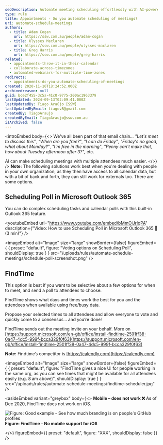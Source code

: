 ```yaml
---
seoDescription: Automate meeting scheduling effortlessly with AI-powered solutions like Outlook 365's Scheduling Poll and FindTime for faster, stress-free coordination
type: rule
title: Appointments - Do you automate scheduling of meetings?
uri: automate-schedule-meetings
authors:
  - title: Adam Cogan
    url: https://ssw.com.au/people/adam-cogan
  - title: Ulysses Maclaren
    url: https://ssw.com.au/people/ulysses-maclaren
  - title: Greg Harris
    url: https://ssw.com.au/people/greg-harris
related:
  - appointments-throw-it-in-their-calendar
  - collaborate-across-timezones
  - automated-webinars-for-multiple-time-zones
redirects:
  - appointments-do-you-automate-scheduling-of-meetings
created: 2020-11-10T18:24:52.000Z
archivedreason: null
guid: bce2f455-3c5a-41c0-9775-200ac1963379
lastUpdated: 2024-09-13T02:09:41.000Z
lastUpdatedBy: Tiago Araújo [SSW]
lastUpdatedByEmail: tiagov8@gmail.com
createdBy: TiagoAraujo
createdByEmail: TiagoAraujo@ssw.com.au
isArchived: false
---
```


<introEmbed
  body={<>
We've all been part of that email chain... _"Let's meet to discuss this"_, _"When are you free?"_, _"I can do Friday"_, _"Friday's no good, what about Monday?"_, _"I'm free in the morning"_, _"Penny can't make that, how about Tuesday afternoon after 3?"_, etc.

AI can make scheduling meetings with multiple attendees much easier.
  </>}
/>
**Note:** The following solutions work best when you're dealing with people in your own organization, as they then have access to all calendar data, but with a bit of back and forth, they can still work for externals too. There are some options.

## Scheduling Poll in Microsoft Outlook 365

You can do complex scheduling tasks and calendar polls with this built-in Outlook 365 feature.

<youtubeEmbed url="https://www.youtube.com/embed/bMmOjJrlqPA" description={"Video: How to use Scheduling Poll in Microsoft Outlook 365 📆 (3 min)"} />


<imageEmbed
  alt="Image"
  size="large"
  showBorder={false}
  figureEmbed={ {
    preset: "default",
    figure: "Voting options on Scheduling Poll",
    shouldDisplay: true
  } }
  src="/uploads/rules/automate-schedule-meetings/schedule-poll-screenshot.png"
/>

## FindTime

This option is best if you want to be selective about a few options for when to meet, and send a poll to attendees to choose.

FindTime shows what days and times work the best for you and the attendees when available using free/busy data.

Propose your selected times to all attendees and allow everyone to vote and quickly come to a consensus... and you’re done!

FindTime sends out the meeting invite on your behalf. More on [https://support.microsoft.com/en-gb/office/install-findtime-2501ff38-0a47-4dc5-999f-bcca329f0f63](https://support.microsoft.com/en-gb/office/install-findtime-2501ff38-0a47-4dc5-999f-bcca329f0f63)

**Note:** Findtime’s competitor is [https://calendly.com](https://calendly.com)


<imageEmbed
  alt="Image"
  size="large"
  showBorder={false}
  figureEmbed={ {
    preset: "default",
    figure: "FindTime gives a nice UI for people working in the same org, as you can see times that might be available for all attendees easily (e.g. 8 am above)",
    shouldDisplay: true
  } }
  src="/uploads/rules/automate-schedule-meetings/findtime-scheduler.jpg"
/>

<asideEmbed
  variant="greybox"
  body={<>
    **Mobile – does not work ❌**
As of Dec 2020, FindTime does not work on iOS.

![Figure: Good example - See how much branding is on people's GitHub profiles](/uploads/rules/automate-schedule-meetings/findtime-mobile.jpg)
**Figure: FindTime - No mobile support for iOS**


  </>}
  figureEmbed={{
    preset: "default",
    figure: "XXX",
    shouldDisplay: false
  }}
/>
